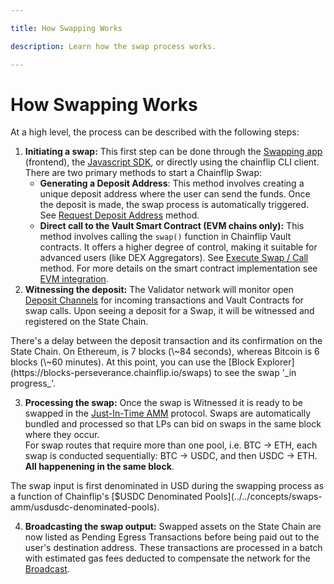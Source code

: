 ```yaml
---

title: How Swapping Works

description: Learn how the swap process works.

---
```



# How Swapping Works

At a high level, the process can be described with the following steps:

1. **Initiating a swap:** This first step can be done through the [Swapping app](https://swap-perseverance.chainflip.io/) (frontend), the [Javascript SDK](javascript-sdk/introduction), or directly using the chainflip CLI client. There are two primary methods to start a Chainflip Swap:
   - **Generating a Deposit Address**: This method involves creating a unique deposit address where the user can send the funds. Once the deposit is made, the swap process is automatically triggered. See [Request Deposit Address](javascript-sdk/swap-assets/request-deposit-address.md) method.
   - **Direct call to the Vault Smart Contract (EVM chains only):** This method involves calling the `swap()` function in Chainflip Vault contracts. It offers a higher degree of control, making it suitable for advanced users (like DEX Aggregators). See [Execute Swap / Call](javascript-sdk/swap-assets/execute-swap.md) method. For more details on the smart contract implementation see [EVM integration](evm-integration/vault-swaps.md).
2. **Witnessing the deposit:** The Validator network will monitor open [Deposit Channels](../../concepts/swaps-amm/deposit-channels-and-brokers) for incoming transactions and Vault Contracts for swap calls. Upon seeing a deposit for a Swap, it will be witnessed and registered on the State Chain.

<Callout type="warning">
  There's a delay between the deposit transaction and its confirmation on the
  State Chain. On Ethereum, is 7 blocks (\~84 seconds), whereas Bitcoin is 6
  blocks (\~60 minutes).
</Callout>

<Callout type="info">
  At this point, you can use the [Block
  Explorer](https://blocks-perseverance.chainflip.io/swaps) to see the swap '_in
  progress_'.
</Callout>

3. **Processing the swap:** Once the swap is Witnessed it is ready to be swapped in the [Just-In-Time AMM](../../concepts/swaps-amm/just-in-time-amm-protocol) protocol. Swaps are automatically bundled and processed so that LPs can bid on swaps in the same block where they occur.\
   For swap routes that require more than one pool, i.e. BTC -> ETH, each swap is conducted sequentially: BTC -> USDC, and then USDC -> ETH. **All happenening in the same block**.

<Callout type="info">
  The swap input is first denominated in USD during the swapping process as a
  function of Chainflip's [$USDC Denominated
  Pools](../../concepts/swaps-amm/usdusdc-denominated-pools).
</Callout>

4. **Broadcasting the swap output:** Swapped assets on the State Chain are now listed as Pending Egress Transactions before being paid out to the user's destination address. These transactions are processed in a batch with estimated gas fees deducted to compensate the network for the [Broadcast](../../concepts/validator-network/egress-broadcasting-funds#broadcasting).
